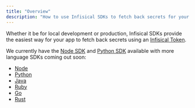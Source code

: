 ```yaml
---
title: "Overview"
description: "How to use Infisical SDKs to fetch back secrets for your app"
---
```


Whether it be for local development or production, Infisical SDKs provide the easiest way for your app to fetch back secrets using an [Infisical Token](/getting-started/dashboard/token).

We currently have the [Node SDK](/sdks/languages/node) and [Python SDK](/sdks/languages/python) available with more language SDKs coming out soon:

- [Node](/sdks/languages/node)
- [Python](/sdks/languages/python)
- [Java](/sdks/languages/java)
- [Ruby](/sdks/languages/ruby)
- [Go](/sdks/languages/go)
- [Rust](/sdks/languages/rust)
